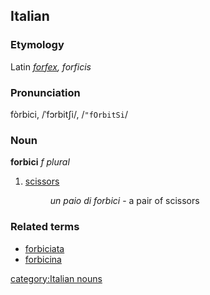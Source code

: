 ==Italian==
===Etymology===
Latin ''[[forfex]], forficis''
===Pronunciation===
fòrbici, /ˈfɔrbitʃi/, /<tt>"fOrbitSi</tt>/
===Noun===
'''forbici''' ''f plural''

# [[scissors]]
#: ''un paio di forbici'' - a pair of scissors

===Related terms===
*[[forbiciata]]
*[[forbicina]]
[[category:Italian nouns]]